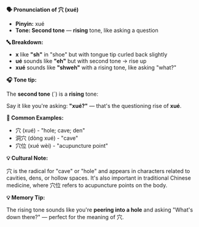 **🗣️ Pronunciation of 穴 (xué)**

- **Pinyin:** xué
- **Tone: Second tone** — **rising** tone, like asking a question

**🔤 Breakdown:**

- **x** like **"sh"** in "shoe" but with tongue tip curled back slightly
- **ué** sounds like **"eh"** but with second tone → rise up
- **xué** sounds like **"shweh"** with a rising tone, like asking "what?"

**🎧 Tone tip:**

The **second tone** (´) is a **rising** tone:

Say it like you're asking: **"xué?"** — that's the questioning rise of **xué**.

**📝 Common Examples:**

- 穴 (xué) - "hole; cave; den"
- 洞穴 (dòng xué) - "cave"
- 穴位 (xué wèi) - "acupuncture point"

**💡 Cultural Note:**

穴 is the radical for "cave" or "hole" and appears in characters related to cavities, dens, or
hollow spaces. It's also important in traditional Chinese medicine, where 穴位 refers to acupuncture
points on the body.

**💡 Memory Tip:**

The rising tone sounds like you're **peering into a hole** and asking "What's down there?" — perfect
for the meaning of 穴.
